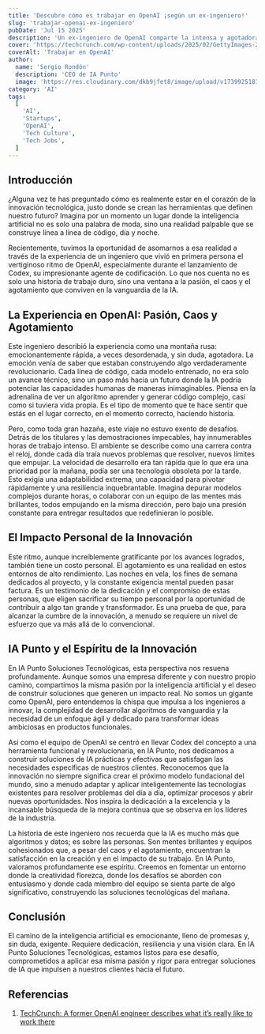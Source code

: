 ```yaml
---
title: 'Descubre cómo es trabajar en OpenAI ¡según un ex-ingeniero!'
slug: 'trabajar-openai-ex-ingeniero'
pubDate: 'Jul 15 2025'
description: 'Un ex-ingeniero de OpenAI comparte la intensa y agotadora, pero gratificante, experiencia de trabajar en la vanguardia de la IA, destacando la pasión y el ritmo vertiginoso durante el lanzamiento de Codex.'
cover: 'https://techcrunch.com/wp-content/uploads/2025/02/GettyImages-2197181367.jpg'
coverAlt: 'Trabajar en OpenAI'
author:
  name: 'Sergio Rondón'
  description: 'CEO de IA Punto'
  image: 'https://res.cloudinary.com/dkb9jfet8/image/upload/v1739925181/sergio_gdcaeh.png'
category: 'AI'
tags:
  [
    'AI',
    'Startups',
    'OpenAI',
    'Tech Culture',
    'Tech Jobs',
  ]
---
```


<h2 id="introduccion">Introducción</h2>

¿Alguna vez te has preguntado cómo es realmente estar en el corazón de la innovación tecnológica, justo donde se crean las herramientas que definen nuestro futuro? Imagina por un momento un lugar donde la inteligencia artificial no es solo una palabra de moda, sino una realidad palpable que se construye línea a línea de código, día y noche.

Recientemente, tuvimos la oportunidad de asomarnos a esa realidad a través de la experiencia de un ingeniero que vivió en primera persona el vertiginoso ritmo de OpenAI, especialmente durante el lanzamiento de Codex, su impresionante agente de codificación. Lo que nos cuenta no es solo una historia de trabajo duro, sino una ventana a la pasión, el caos y el agotamiento que conviven en la vanguardia de la IA.

<h2 id="la-experiencia-en-openai-pasion-caos-y-agotamiento">La Experiencia en OpenAI: Pasión, Caos y Agotamiento</h2>

Este ingeniero describió la experiencia como una montaña rusa: emocionantemente rápida, a veces desordenada, y sin duda, agotadora. La emoción venía de saber que estaban construyendo algo verdaderamente revolucionario. Cada línea de código, cada modelo entrenado, no era solo un avance técnico, sino un paso más hacia un futuro donde la IA podría potenciar las capacidades humanas de maneras inimaginables. Piensa en la adrenalina de ver un algoritmo aprender y generar código complejo, casi como si tuviera vida propia. Es el tipo de momento que te hace sentir que estás en el lugar correcto, en el momento correcto, haciendo historia.

Pero, como toda gran hazaña, este viaje no estuvo exento de desafíos. Detrás de los titulares y las demostraciones impecables, hay innumerables horas de trabajo intenso. El ambiente se describe como una carrera contra el reloj, donde cada día traía nuevos problemas que resolver, nuevos límites que empujar. La velocidad de desarrollo era tan rápida que lo que era una prioridad por la mañana, podía ser una tecnología obsoleta por la tarde. Esto exigía una adaptabilidad extrema, una capacidad para pivotar rápidamente y una resiliencia inquebrantable. Imagina depurar modelos complejos durante horas, o colaborar con un equipo de las mentes más brillantes, todos empujando en la misma dirección, pero bajo una presión constante para entregar resultados que redefinieran lo posible.

<h2 id="el-impacto-personal-de-la-innovacion">El Impacto Personal de la Innovación</h2>

Este ritmo, aunque increíblemente gratificante por los avances logrados, también tiene un costo personal. El agotamiento es una realidad en estos entornos de alto rendimiento. Las noches en vela, los fines de semana dedicados al proyecto, y la constante exigencia mental pueden pasar factura. Es un testimonio de la dedicación y el compromiso de estas personas, que eligen sacrificar su tiempo personal por la oportunidad de contribuir a algo tan grande y transformador. Es una prueba de que, para alcanzar la cumbre de la innovación, a menudo se requiere un nivel de esfuerzo que va más allá de lo convencional.

<h2 id="ia-punto-y-el-espiritu-de-la-innovacion">IA Punto y el Espíritu de la Innovación</h2>

En IA Punto Soluciones Tecnológicas, esta perspectiva nos resuena profundamente. Aunque somos una empresa diferente y con nuestro propio camino, compartimos la misma pasión por la inteligencia artificial y el deseo de construir soluciones que generen un impacto real. No somos un gigante como OpenAI, pero entendemos la chispa que impulsa a los ingenieros a innovar, la complejidad de desarrollar algoritmos de vanguardia y la necesidad de un enfoque ágil y dedicado para transformar ideas ambiciosas en productos funcionales.

Así como el equipo de OpenAI se centró en llevar Codex del concepto a una herramienta funcional y revolucionaria, en IA Punto, nos dedicamos a construir soluciones de IA prácticas y efectivas que satisfagan las necesidades específicas de nuestros clientes. Reconocemos que la innovación no siempre significa crear el próximo modelo fundacional del mundo, sino a menudo adaptar y aplicar inteligentemente las tecnologías existentes para resolver problemas del día a día, optimizar procesos y abrir nuevas oportunidades. Nos inspira la dedicación a la excelencia y la incansable búsqueda de la mejora continua que se observa en los líderes de la industria.

La historia de este ingeniero nos recuerda que la IA es mucho más que algoritmos y datos; es sobre las personas. Son mentes brillantes y equipos cohesionados que, a pesar del caos y el agotamiento, encuentran la satisfacción en la creación y en el impacto de su trabajo. En IA Punto, valoramos profundamente ese espíritu. Creemos en fomentar un entorno donde la creatividad florezca, donde los desafíos se aborden con entusiasmo y donde cada miembro del equipo se sienta parte de algo significativo, construyendo las soluciones tecnológicas del mañana.

<h2 id="conclusion">Conclusión</h2>

El camino de la inteligencia artificial es emocionante, lleno de promesas y, sin duda, exigente. Requiere dedicación, resiliencia y una visión clara. En IA Punto Soluciones Tecnológicas, estamos listos para ese desafío, comprometidos a aplicar esa misma pasión y rigor para entregar soluciones de IA que impulsen a nuestros clientes hacia el futuro.

<h2 id="referencias">Referencias</h2>

1. <a href="https://techcrunch.com/2025/07/15/a-former-openai-engineer-describes-what-its-really-like-to-work-there/" target="_blank" rel="noopener noreferrer">TechCrunch: A former OpenAI engineer describes what it’s really like to work there</a>
